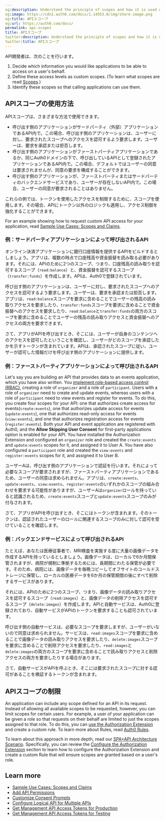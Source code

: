 ```yaml
---
og:description: Understand the principle of scopes and how it is used with APIs.
og:image: https://cdn2.auth0.com/docs/1.14553.0/img/share-image.png
og:title: APIスコープ
og:url: https://auth0.com/docs/
permalink: api-scopes
title: APIスコープ
twitter:description: Understand the principle of scopes and how it is used with APIs.
twitter:title: APIスコープ
---
```


API開発者は、次のことを行います。

1. Decide which information you would like applications to be able to access on a user's behalf.
2. Define these access levels as custom scopes. (To learn what scopes are read [Scopes](/docs/get-started/apis/scopes).)
3. Identify these scopes so that calling applications can use them.

## APIスコープの使用方法

APIスコープは、さまざまな方法で使用できます。

* 呼び出す側のアプリケーションがサードパーティ（外部）アプリケーションであるAPI内で。この場合、呼び出す側のアプリケーションは、ユーザーに対し、要求されたスコープへのアクセスを認可するよう要求します。ユーザーは、要求を承認または拒否します。
* 呼び出す側のアプリケーションがファーストパーティアプリケーションであるか、同じAuth0ドメインの下で、呼び出しているAPIとして登録されたアプリケーションであるAPI内で。この場合、デフォルトではユーザーの同意は要求されませんが、同意の要求を構成することができます。
* 呼び出す側のアプリケーションが、ファーストパーティまたはサードパーティのバックエンドサービスであり、ユーザーが存在しないAPI内で。この場合、ユーザーの同意が要求されることはありません。

これらの例では、トークンを使用したアクセスを制限するために、スコープを使用します。その場合、APIにトークン以外のロジックも適用し、アクセス制御を強化することができます。

For an example showing how to request custom API access for your application, read [Sample Use Cases: Scopes and Claims](/docs/get-started/apis/scopes/sample-use-cases-scopes-and-claims).

### 例：サードパーティアプリケーションによって呼び出されるAPI

オンライン決済アプリケーションに銀行口座情報を提供するAPIをビルドするとしましょう。アプリは、複数の時点で口座残高や資金振替を読み取る必要があります。それには、APIのために2つのスコープ、つまり、口座残高の読み取りを認可するスコープ（`read:balance`）と、資金振替を認可するスコープ（`transfer:funds`）を作成します。APIは、Auth0で登録されています。

呼び出す側のアプリケーションは、ユーザーに対し、要求されたスコープへのアクセスを認可するよう要求します。ユーザーは、要求を承認または拒否します。アプリは、`read:balance`スコープを要求に含めることでユーザーの残高の読み取りアクセスを要求したり、`transfer:funds`スコープを要求に含めることで資金振替へのアクセスを要求したり、`read:balance`と`transfer:funds`の両方のスコープを要求に含めることでユーザーの残高の読み取りアクセスと資金振替へのアクセスの両方を要求できます。

さて、アプリがAPIを呼び出すとき、そこには、ユーザーが自身のコンテンツへのアクセスを認可したということを確認し、ユーザーがどのスコープを承認したかを示すトークンが含まれています。APIは、承認されたスコープに従い、ユーザーが認可した情報だけを呼び出す側のアプリケーションに提供します。

### 例：ファーストパーティアプリケーションによって呼び出されるAPI

Let's say you are building an API that provides data to an events application, which you have also written. You [implement role-based access control (RBAC)](/docs/manage-users/access-control/rbac), creating a role of `organizer` and a role of `participant`. Users with a role of `organizer` need to create and update events, whereas users with a role of `participant` need to view events and register for events. To do this, you create four scopes for your API: one that authorizes create access for events(`create:events`), one that authorizes update access for events (`update:events`), one that authorizes read-only access for events (`view:events`), and one that authorizes registration access for events (`register:events`). Both your API and event application are registered with Auth0, and the **Allow Skipping User Consent** for first-party applications option is enabled for your API. You have installed the Authorization Extension and configured an `organizer` role and created the `create:events` and `update:events` scopes for it, and assigned it to User A. You have also configured a `participant` role and created the `view:events` and `register:events` scopes for it, and assigned it to User B.

ユーザーAは、呼び出す側のアプリケーションで認証を行います。それによって必要なスコープが要求されますが、ファーストパーティアプリケーションであるため、ユーザーの同意は求められません。アプリは、`create:events`、`update:events`、`view:events`、`register:events`のいずれかのスコープの組み合わせを要求する可能性がありますが、ユーザーAは`organizer`ロールを持っていると認識されるため、`create:events`スコープと`update:events`スコープのみが付与されます。

さて、アプリがAPIを呼び出すとき、そこにはトークンが含まれます。そのトークンは、認証されたユーザーのロールに関連するスコープのみに対して認可を受けていることを確認します。

### 例：バックエンドサービスによって呼び出されるAPI

たとえば、あなたは医療従事者で、MRI検査を実施する度に大量の画像データを作成するAPIを持っているとしましょう。画像データは、ローカルで6か月間保管されますが、病院が規制に準拠するためには、長期間にわたる保管が必要です。そのため、病院には、画像データを毎晩コピーしてオフサイトのコールドストレージに保管し、ローカルの医療データを6か月の保管期間の後にすべて削除するサービスがあります。

それには、APIのために2つのスコープ、つまり、画像データの読み取りアクセスを認可するスコープ（`read:images`）と、画像データの削除アクセスを認可するスコープ（`delete:images`）を作成します。APIと自動サービスは、Auth0に登録されており、自動サービスがAPIのトークンを要求することも認可されています。

呼び出す側の自動サービスは、必要なスコープを要求しますが、ユーザーがいないので同意は求められません。サービスは、`read:images`スコープを要求に含めることで画像データの読み取りアクセスを要求したり、`delete:images`スコープを要求に含めることで削除アクセスを要求したり、`read:images`と`delete:images`の両方のスコープを要求に含めることで読み取りアクセスと削除アクセスの両方を要求したりする場合があります。

さて、自動サービスがAPIを呼ぶとき、そこには要求されたスコープに対する認可があることを検証するトークンが含まれます。

## APIスコープの制限

An application can include any scope defined for an API in its request. Instead of allowing all available scopes to be requested, however, you can limit scopes for certain users. For example, a user of your application can be given a role so that requests on their behalf are limited to just the scopes assigned to that role. To do this, you can [use the Authorization Extension](/docs/customize/extensions/authorization-extension) and create a custom rule. To learn more about Rules, read [Auth0 Rules](/docs/customize/rules).

To learn about this approach in more depth, read our [SPA+API Architecture Scenario](/docs/get-started/architecture-scenarios/spa-api/part-1). Specifically, you can review the [Configure the Authorization Extension](/docs/get-started/architecture-scenarios/spa-api/part-2#configure-the-authorization-extension) section to learn how to configure the Authorization Extension and create a custom Rule that will ensure scopes are granted based on a user's role.

## Learn more

* [Sample Use Cases: Scopes and Claims](/docs/get-started/apis/scopes/sample-use-cases-scopes-and-claims)
* [Add API Permissions](/docs/get-started/apis/add-api-permissions)
* [Customize Consent Prompts](/docs/customize/login-pages/customize-consent-prompts)
* [Configure Logical API for Multiple APIs](/docs/get-started/apis/set-logical-api)
* [Get Management API Access Tokens for Production](/docs/secure/tokens/access-tokens/management-api-access-tokens/get-management-api-access-tokens-for-production)
* [Get Management API Access Tokens for Testing](/docs/secure/tokens/access-tokens/management-api-access-tokens/get-management-api-access-tokens-for-testing)